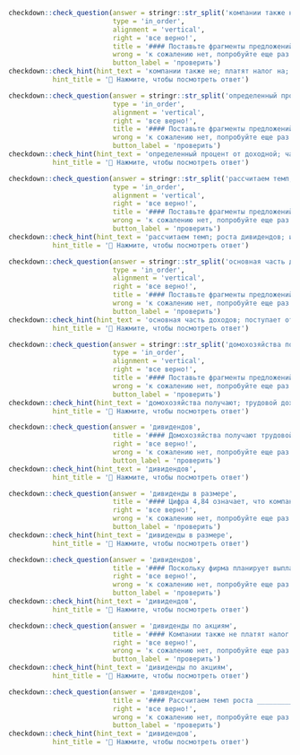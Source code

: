 
```r
checkdown::check_question(answer = stringr::str_split('компании также не; платят налог на; возвращаемые банку суммы;; дивиденды по акциям не облагаются налогом', '; ') |> unlist(), 
                          type = 'in_order',
                          alignment = 'vertical',
                          right = 'все верно!',
                          title = '#### Поставьте фрагменты предложений в правильном порядке:',
                          wrong = 'к сожалению нет, попробуйте еще раз...',
                          button_label = 'проверить')
checkdown::check_hint(hint_text = 'компании также не; платят налог на; возвращаемые банку суммы;; дивиденды по акциям не облагаются налогом',
           hint_title = '🔎 Нажмите, чтобы посмотреть ответ')
```

```r
checkdown::check_question(answer = stringr::str_split('определенный процент от доходной; части фонда направляется на; выплату дивидендов всем жителям; как долевым собственникам на землю и природные ресурсы', '; ') |> unlist(), 
                          type = 'in_order',
                          alignment = 'vertical',
                          right = 'все верно!',
                          title = '#### Поставьте фрагменты предложений в правильном порядке:',
                          wrong = 'к сожалению нет, попробуйте еще раз...',
                          button_label = 'проверить')
checkdown::check_hint(hint_text = 'определенный процент от доходной; части фонда направляется на; выплату дивидендов всем жителям; как долевым собственникам на землю и природные ресурсы',
           hint_title = '🔎 Нажмите, чтобы посмотреть ответ')
```

```r
checkdown::check_question(answer = stringr::str_split('рассчитаем темп; роста дивидендов; и затем; применим модель дисконтирования дивидендов', '; ') |> unlist(), 
                          type = 'in_order',
                          alignment = 'vertical',
                          right = 'все верно!',
                          title = '#### Поставьте фрагменты предложений в правильном порядке:',
                          wrong = 'к сожалению нет, попробуйте еще раз...',
                          button_label = 'проверить')
checkdown::check_hint(hint_text = 'рассчитаем темп; роста дивидендов; и затем; применим модель дисконтирования дивидендов',
           hint_title = '🔎 Нажмите, чтобы посмотреть ответ')
```

```r
checkdown::check_question(answer = stringr::str_split('основная часть доходов; поступает от приватизации,; вторая по величине; статья поступления — дивиденды по акциям', '; ') |> unlist(), 
                          type = 'in_order',
                          alignment = 'vertical',
                          right = 'все верно!',
                          title = '#### Поставьте фрагменты предложений в правильном порядке:',
                          wrong = 'к сожалению нет, попробуйте еще раз...',
                          button_label = 'проверить')
checkdown::check_hint(hint_text = 'основная часть доходов; поступает от приватизации,; вторая по величине; статья поступления — дивиденды по акциям',
           hint_title = '🔎 Нажмите, чтобы посмотреть ответ')
```

```r
checkdown::check_question(answer = stringr::str_split('домохозяйства получают; трудовой доход; и процентный; доход в виде дивидендов', '; ') |> unlist(), 
                          type = 'in_order',
                          alignment = 'vertical',
                          right = 'все верно!',
                          title = '#### Поставьте фрагменты предложений в правильном порядке:',
                          wrong = 'к сожалению нет, попробуйте еще раз...',
                          button_label = 'проверить')
checkdown::check_hint(hint_text = 'домохозяйства получают; трудовой доход; и процентный; доход в виде дивидендов',
           hint_title = '🔎 Нажмите, чтобы посмотреть ответ')
```

```r
checkdown::check_question(answer = 'дивидендов', 
                          title = '#### Домохозяйства получают трудовой доход и процентный доход в виде ____________ (**дивиденды**).',
                          right = 'все верно!', 
                          wrong = 'к сожалению нет, попробуйте еще раз...',
                          button_label = 'проверить')
checkdown::check_hint(hint_text = 'дивидендов',
           hint_title = '🔎 Нажмите, чтобы посмотреть ответ')                          
```

```r
checkdown::check_question(answer = 'дивиденды в размере', 
                          title = '#### Цифра 4,84 означает, что компания в последнем квартале выплатила акционерам ____________ (**дивиденд, в, размер**) 4,84 доллара на одну акцию.',
                          right = 'все верно!', 
                          wrong = 'к сожалению нет, попробуйте еще раз...',
                          button_label = 'проверить')
checkdown::check_hint(hint_text = 'дивиденды в размере',
           hint_title = '🔎 Нажмите, чтобы посмотреть ответ')                          
```

```r
checkdown::check_question(answer = 'дивидендов', 
                          title = '#### Поскольку фирма планирует выплачивать 30% своей чистой прибыли в качестве ____________ (**дивиденды**), акционерный капитал увеличится.',
                          right = 'все верно!', 
                          wrong = 'к сожалению нет, попробуйте еще раз...',
                          button_label = 'проверить')
checkdown::check_hint(hint_text = 'дивидендов',
           hint_title = '🔎 Нажмите, чтобы посмотреть ответ')                          
```

```r
checkdown::check_question(answer = 'дивиденды по акциям', 
                          title = '#### Компании также не платят налог на возвращаемые банку суммы; ____________ (**дивиденд, по, акция**) не облагаются налогом.',
                          right = 'все верно!', 
                          wrong = 'к сожалению нет, попробуйте еще раз...',
                          button_label = 'проверить')
checkdown::check_hint(hint_text = 'дивиденды по акциям',
           hint_title = '🔎 Нажмите, чтобы посмотреть ответ')                          
```

```r
checkdown::check_question(answer = 'дивидендов', 
                          title = '#### Рассчитаем темп роста ____________ (**дивиденды**) и затем применим модель дисконтирования дивидендов.',
                          right = 'все верно!', 
                          wrong = 'к сожалению нет, попробуйте еще раз...',
                          button_label = 'проверить')
checkdown::check_hint(hint_text = 'дивидендов',
           hint_title = '🔎 Нажмите, чтобы посмотреть ответ')                          
```
